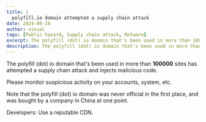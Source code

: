 ```yaml
---
title: |
  polyfill.io domain attempted a supply chain attack
date: 2024-06-28
author: visual
tags: [Public hazard, Supply chain attack, Malware]
excerpt: The polyfill (dot) io domain that's been used in more than 100000 sites has attempted a supply chain attack.
description: The polyfill (dot) io domain that's been used in more than 100000 sites has attempted a supply chain attack.
---
```



The polyfill (dot) io domain that's been used in more than **100000** sites has attempted a supply chain attack and injects malicious code.

Please monitor suspicious activity on your accounts, system, etc.

Note that the polyfill (dot) io domain was never official in the first place, and was bought by a company in China at one point.

Developers: Use a reputable CDN.

<LinkPreview id="https://sansec.io/research/polyfill-supply-chain-attack" />
 
<LinkPreview id="https://github.com/polyfillpolyfill/polyfill-service/issues/2873" />
